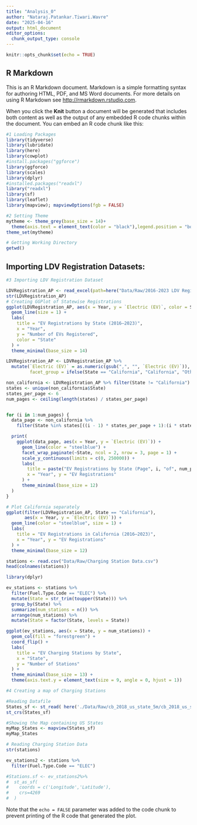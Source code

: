 ```yaml
---
title: "Analysis_0"
author: "Nataraj.Patankar.Tiwari.Wavre"
date: "2025-04-16"
output: html_document
editor_options: 
  chunk_output_type: console
---
```


```r
knitr::opts_chunk$set(echo = TRUE)
```

## R Markdown

This is an R Markdown document. Markdown is a simple formatting syntax for authoring HTML, PDF, and MS Word documents. For more details on using R Markdown see <http://rmarkdown.rstudio.com>.

When you click the **Knit** button a document will be generated that includes both content as well as the output of any embedded R code chunks within the document. You can embed an R code chunk like this:

```r
#1 Loading Packages
library(tidyverse)
library(lubridate)
library(here)
library(cowplot)
#install.packages("ggforce")
library(ggforce)
library(scales)
library(dplyr)
#installed.packages("readxl")
library("readxl")
library(sf)
library(leaflet)
library(mapview); mapviewOptions(fgb = FALSE)

#2 Setting Theme
mytheme <- theme_grey(base_size = 14)+
  theme(axis.text = element_text(color = "black"),legend.position = "bottom")
theme_set(mytheme)

# Getting Working Directory
getwd()
```

## Importing LDV Registration Datasets:

```r
#3 Importing LDV Registration Dataset

LDVRegistration_AP <- read_excel(path=here("Data/Raw/2016-2023 LDV Registration Data.xlsx"))
str(LDVRegistration_AP)
# Creating GGPlot of Statewise Registrations
ggplot(LDVRegistration_AP, aes(x = Year, y = `Electric (EV)`, color = State)) +
  geom_line(size = 1) +
  labs(
    title = "EV Registrations by State (2016–2023)",
    x = "Year",
    y = "Number of EVs Registered",
    color = "State"
  ) +
  theme_minimal(base_size = 14)
```


```r

LDVRegistration_AP <- LDVRegistration_AP %>%
  mutate(`Electric (EV)` = as.numeric(gsub(",", "", `Electric (EV)`)),
         facet_group = ifelse(State == "California", "California", "Other States"))

non_california <- LDVRegistration_AP %>% filter(State != "California")
states <- unique(non_california$State)
states_per_page <- 6
num_pages <- ceiling(length(states) / states_per_page)


for (i in 1:num_pages) {
  data_page <- non_california %>%
    filter(State %in% states[((i - 1) * states_per_page + 1):(i * states_per_page)])

  print(
    ggplot(data_page, aes(x = Year, y = `Electric (EV)`)) +
      geom_line(color = "steelblue") +
      facet_wrap_paginate(~State, ncol = 2, nrow = 3, page = 1) +
      scale_y_continuous(limits = c(0, 250000)) +
      labs(
        title = paste("EV Registrations by State (Page", i, "of", num_pages, ")"),
        x = "Year", y = "EV Registrations"
      ) +
      theme_minimal(base_size = 12)
  )
}

# Plot California separately 
ggplot(filter(LDVRegistration_AP, State == "California"), 
       aes(x = Year, y = `Electric (EV)`)) +
  geom_line(color = "steelblue", size = 1) +
  labs(
    title = "EV Registrations in California (2016–2023)",
    x = "Year", y = "EV Registrations"
  ) +
  theme_minimal(base_size = 12)

```

```r
stations <- read.csv("Data/Raw/Charging Station Data.csv")
head(colnames(stations))

library(dplyr)

ev_stations <- stations %>%
  filter(Fuel.Type.Code == "ELEC") %>%
  mutate(State = str_trim(toupper(State))) %>%  
  group_by(State) %>%
  summarize(num_stations = n()) %>%
  arrange(num_stations) %>%
  mutate(State = factor(State, levels = State))  

ggplot(ev_stations, aes(x = State, y = num_stations)) +
  geom_col(fill = "forestgreen") +
  coord_flip() +
  labs(
    title = "EV Charging Stations by State",
    x = "State",
    y = "Number of Stations"
  ) +
  theme_minimal(base_size = 13) +
  theme(axis.text.y = element_text(size = 9, angle = 0, hjust = 1))

```

```r
#4 Creating a map of Charging Stations

#Reading Datafile
States_sf <- st_read( here('./Data/Raw/cb_2018_us_state_5m/cb_2018_us_state_5m.shp'))
st_crs(States_sf)

#Showing the Map containing US States
myMap_States <- mapview(States_sf)
myMap_States

# Reading Charging Station Data
str(stations)

ev_stations2 <- stations %>%
  filter(Fuel.Type.Code == "ELEC")

#Stations.sf <- ev_stations2%>%
#  st_as_sf(
#    coords = c('Longitude','Latitude'),
#    crs=4269
#  )

```


Note that the `echo = FALSE` parameter was added to the code chunk to prevent printing of the R code that generated the plot.
